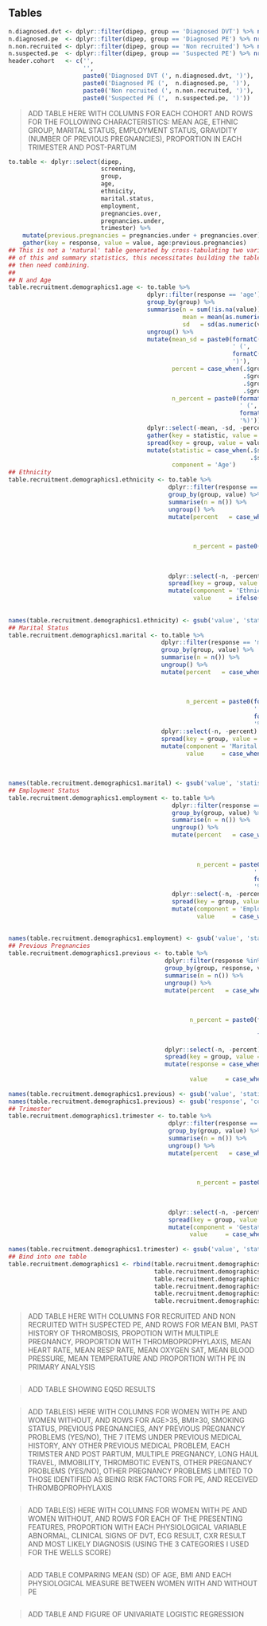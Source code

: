 ## Tables

```r
n.diagnosed.dvt <- dplyr::filter(dipep, group == 'Diagnosed DVT') %>% nrow()
n.diagnosed.pe  <- dplyr::filter(dipep, group == 'Diagnosed PE') %>% nrow()
n.non.recruited <- dplyr::filter(dipep, group == 'Non recruited') %>% nrow()
n.suspected.pe  <- dplyr::filter(dipep, group == 'Suspected PE') %>% nrow()
header.cohort   <- c('',
                     '',
                     paste0('Diagnosed DVT (', n.diagnosed.dvt, ')'),
                     paste0('Diagnosed PE (',  n.diagnosed.pe, ')'),
                     paste0('Non recruited (', n.non.recruited, ')'),
                     paste0('Suspected PE (',  n.suspected.pe, ')'))

```

> ADD TABLE HERE WITH COLUMNS FOR EACH COHORT AND ROWS FOR THE FOLLOWING CHARACTERISTICS: MEAN AGE, ETHNIC GROUP, MARITAL STATUS, EMPLOYMENT STATUS, GRAVIDITY (NUMBER OF PREVIOUS PREGNANCIES), PROPORTION IN EACH TRIMESTER AND POST-PARTUM

```r
to.table <- dplyr::select(dipep,
                          screening,
                          group,
                          age,
                          ethnicity,
                          marital.status,
                          employment,
                          pregnancies.over,
                          pregnancies.under,
                          trimester) %>%
    mutate(previous.pregnancies = pregnancies.under + pregnancies.over) %>%
    gather(key = response, value = value, age:previous.pregnancies)
## This is not a 'natural' table generated by cross-tabulating two variables it is a mixture
## of this and summary statistics, this necessitates building the table as components which
## then need combining.
##
## N and Age
table.recruitment.demographics1.age <- to.table %>%
                                       dplyr::filter(response == 'age') %>%
                                       group_by(group) %>%
                                       summarise(n = sum(!is.na(value)),
                                                 mean = mean(as.numeric(value), na.rm = TRUE),
                                                 sd   = sd(as.numeric(value), na.rm = TRUE)) %>%
                                       ungroup() %>%
                                       mutate(mean_sd = paste0(formatC(mean, format = 'f', digits = digits),
                                                               ' (',
                                                               formatC(sd, format = 'f', digits = digits),
                                                               ')'),
                                              percent = case_when(.$group == 'Diagnosed DVT' ~ (100 * .$n) / n.diagnosed.dvt,
                                                                  .$group == 'Diagnosed PE' ~ (100 * .$n) / n.diagnosed.pe,
                                                                  .$group == 'Non recruited' ~ (100 * .$n) / n.non.recruited,
                                                                  .$group == 'Suspected PE' ~ (100 * .$n) / n.suspected.pe),
                                              n_percent = paste0(formatC(n, format = 'f', digits = 0),
                                                                 ' (',
                                                                 formatC(percent, format = 'f', digits = digits.percent),
                                                                 '%)'))%>%
                                       dplyr::select(-mean, -sd, -percent, -n) %>%
                                       gather(key = statistic, value = value, mean_sd:n_percent) %>%
                                       spread(key = group, value = value) %>%
                                       mutate(statistic = case_when(.$statistic == 'mean_sd'   ~ 'Mean (SD)',
                                                                    .$statistic == 'n_percent' ~ 'N (%)'),
                                              component = 'Age')
## Ethnicity
table.recruitment.demographics1.ethnicity <- to.table %>%
                                             dplyr::filter(response == 'ethnicity') %>%
                                             group_by(group, value) %>%
                                             summarise(n = n()) %>%
                                             ungroup() %>%
                                             mutate(percent   = case_when(.$group == 'Diagnosed DVT' ~ (100 * .$n) / n.diagnosed.dvt,
                                                                          .$group == 'Diagnosed PE' ~ (100 * .$n) / n.diagnosed.pe,
                                                                          .$group == 'Non recruited' ~ (100 * .$n) / n.non.recruited,
                                                                          .$group == 'Suspected PE' ~ (100 * .$n) / n.suspected.pe),
                                                    n_percent = paste0(formatC(n, format = 'f', digits = 0),
                                                                       ' (',
                                                                       formatC(percent, format = 'f', digits = digits.percent),
                                                                       '%)')) %>%
                                             dplyr::select(-n, -percent) %>%
                                             spread(key = group, value = n_percent) %>%
                                             mutate(component = 'Ethnicity',
                                                    value     = ifelse(is.na(value),
                                                                       yes = 'Missing',
                                                                       no  = value))
names(table.recruitment.demographics1.ethnicity) <- gsub('value', 'statistic', names(table.recruitment.demographics1.ethnicity))
## Marital Status
table.recruitment.demographics1.marital <- to.table %>%
                                           dplyr::filter(response == 'marital.status') %>%
                                           group_by(group, value) %>%
                                           summarise(n = n()) %>%
                                           ungroup() %>%
                                           mutate(percent   = case_when(.$group == 'Diagnosed DVT' ~ (100 * .$n) / n.diagnosed.dvt,
                                                                        .$group == 'Diagnosed PE' ~ (100 * .$n) / n.diagnosed.pe,
                                                                        .$group == 'Non recruited' ~ (100 * .$n) / n.non.recruited,
                                                                        .$group == 'Suspected PE' ~ (100 * .$n) / n.suspected.pe),
                                                  n_percent = paste0(formatC(n, format = 'f', digits = 0),
                                                                     ' (',
                                                                     formatC(percent, format = 'f', digits = digits.percent),
                                                                     '%)')) %>%
                                           dplyr::select(-n, -percent) %>%
                                           spread(key = group, value = n_percent) %>%
                                           mutate(component = 'Marital Status',
                                                  value     = case_when(is.na(.$value)          ~ 'Missing',
                                                                        .$value == 'cohabiting' ~ 'Cohabiting',
                                                                        .$value == 'married' ~ 'Married',
                                                                        .$value == 'single' ~ 'Single'))
names(table.recruitment.demographics1.marital) <- gsub('value', 'statistic', names(table.recruitment.demographics1.marital))
## Employment Status
table.recruitment.demographics1.employment <- to.table %>%
                                              dplyr::filter(response == 'employment') %>%
                                              group_by(group, value) %>%
                                              summarise(n = n()) %>%
                                              ungroup() %>%
                                              mutate(percent   = case_when(.$group == 'Diagnosed DVT' ~ (100 * .$n) / n.diagnosed.dvt,
                                                                           .$group == 'Diagnosed PE' ~ (100 * .$n) / n.diagnosed.pe,
                                                                           .$group == 'Non recruited' ~ (100 * .$n) / n.non.recruited,
                                                                           .$group == 'Suspected PE' ~ (100 * .$n) / n.suspected.pe),
                                                     n_percent = paste0(formatC(n, format = 'f', digits = 0),
                                                                     ' (',
                                                                     formatC(percent, format = 'f', digits = digits),
                                                                     '%)')) %>%
                                              dplyr::select(-n, -percent) %>%
                                              spread(key = group, value = n_percent) %>%
                                              mutate(component = 'Employment Status',
                                                     value     = case_when(is.na(.$value)   ~ 'Missing',
                                                                           .$value == 'Yes' ~ 'Employed',
                                                                           .$value == 'No'  ~ 'Unemployed'))
names(table.recruitment.demographics1.employment) <- gsub('value', 'statistic', names(table.recruitment.demographics1.employment))
## Previous Pregnancies
table.recruitment.demographics1.previous <- to.table %>%
                                            dplyr::filter(response %in% c('pregnancies.under', 'pregnancies.over')) %>%
                                            group_by(group, response, value) %>%
                                            summarise(n = n()) %>%
                                            ungroup() %>%
                                            mutate(percent   = case_when(.$group == 'Diagnosed DVT' ~ (100 * .$n) / n.diagnosed.dvt,
                                                                         .$group == 'Diagnosed PE' ~ (100 * .$n) / n.diagnosed.pe,
                                                                         .$group == 'Non recruited' ~ (100 * .$n) / n.non.recruited,
                                                                         .$group == 'Suspected PE' ~ (100 * .$n) / n.suspected.pe),
                                                   n_percent = paste0(formatC(n, format = 'f', digits = 0),
                                                                      ' (',
                                                                      formatC(percent, format = 'f', digits = digits.percent),
                                                                      '%)')) %>%
                                            dplyr::select(-n, -percent) %>%
                                            spread(key = group, value = n_percent) %>%
                                            mutate(response = case_when(.$response == 'pregnancies.over' ~ 'Pregnancies > 24 weeks',
                                                                        .$response == 'pregnancies.under' ~ 'Pregnancies < 24 weeks'),
                                                   value     = case_when(is.na(.$value)   ~ 'Missing',
                                                                         !is.na(.$value)  ~ .$value))
names(table.recruitment.demographics1.previous) <- gsub('value', 'statistic', names(table.recruitment.demographics1.previous))
names(table.recruitment.demographics1.previous) <- gsub('response', 'component', names(table.recruitment.demographics1.previous))
## Trimester
table.recruitment.demographics1.trimester <- to.table %>%
                                             dplyr::filter(response == 'trimester') %>%
                                             group_by(group, value) %>%
                                             summarise(n = n()) %>%
                                             ungroup() %>%
                                             mutate(percent   = case_when(.$group == 'Diagnosed DVT' ~ (100 * .$n) / n.diagnosed.dvt,
                                                                          .$group == 'Diagnosed PE' ~ (100 * .$n) / n.diagnosed.pe,
                                                                          .$group == 'Non recruited' ~ (100 * .$n) / n.non.recruited,
                                                                          .$group == 'Suspected PE' ~ (100 * .$n) / n.suspected.pe),
                                                     n_percent = paste0(formatC(n, format = 'f', digits = 0),
                                                                        ' (',
                                                                        formatC(percent, format = 'f', digits = digits),
                                                                        '%)')) %>%
                                             dplyr::select(-n, -percent) %>%
                                             spread(key = group, value = n_percent) %>%
                                             mutate(component = 'Gestational Age',
                                                   value     = case_when(is.na(.$value)   ~ 'Missing',
                                                                         !is.na(.$value)  ~ .$value))
names(table.recruitment.demographics1.trimester) <- gsub('value', 'statistic', names(table.recruitment.demographics1.trimester))
## Bind into one table
table.recruitment.demographics1 <- rbind(table.recruitment.demographics1.age,
                                         table.recruitment.demographics1.ethnicity,
                                         table.recruitment.demographics1.marital,
                                         table.recruitment.demographics1.employment,
                                         table.recruitment.demographics1.previous,
                                         table.recruitment.demographics1.trimester)


```

> ADD TABLE HERE WITH COLUMNS FOR RECRUITED AND NON RECRUITED WITH SUSPECTED PE, AND ROWS FOR MEAN BMI, PAST HISTORY OF THROMBOSIS, PROPOTION WITH MULTIPLE PREGNANCY, PROPORTION WITH THROMBOPROPHYLAXIS, MEAN HEART RATE, MEAN RESP RATE, MEAN OXYGEN SAT, MEAN BLOOD PRESSURE, MEAN TEMPERATURE AND PROPORTION WITH PE IN PRIMARY ANALYSIS

```r
```

> ADD TABLE SHOWING EQ5D RESULTS

```r
```


> ADD TABLE(S) HERE WITH COLUMNS FOR WOMEN WITH PE AND WOMEN WITHOUT, AND ROWS FOR AGE>35, BMI≥30, SMOKING STATUS, PREVIOUS PREGNANCIES, ANY PREVIOUS PREGNANCY PROBLEMS (YES/NO), THE 7 ITEMS UNDER PREVIOUS MEDICAL HISTORY, ANY OTHER PREVIOUS MEDICAL PROBLEM, EACH TRIMSTER AND POST PARTUM, MULTIPLE PREGNANCY, LONG HAUL TRAVEL, IMMOBILITY, THROMBOTIC EVENTS, OTHER PREGNANCY PROBLEMS (YES/NO), OTHER PREGNANCY PROBLEMS LIMITED TO THOSE IDENTIFIED AS BEING RISK FACTORS FOR PE, AND RECEIVED THROMBOPROPHYLAXIS

```r
```

> ADD TABLE(S) HERE WITH COLUMNS FOR WOMEN WITH PE AND WOMEN WITHOUT, AND ROWS FOR EACH OF THE PRESENTING FEATURES, PROPORTION WITH EACH PHYSIOLOGICAL VARIABLE ABNORMAL, CLINICAL SIGNS OF DVT, ECG RESULT, CXR RESULT AND MOST LIKELY DIAGNOSIS (USING THE 3 CATEGORIES I USED FOR THE WELLS SCORE)


```r
```

> ADD TABLE COMPARING MEAN (SD) OF AGE, BMI AND EACH PHYSIOLOGICAL MEASURE BETWEEN WOMEN WITH AND WITHOUT PE

```r
```

> ADD TABLE AND FIGURE OF UNIVARIATE LOGISTIC REGRESSION

```r
```
